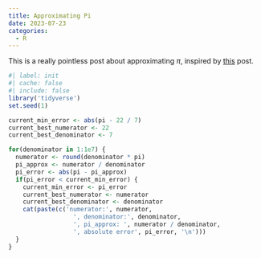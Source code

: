```yaml
---
title: Approximating Pi
date: 2023-07-23
categories:
  - R
---
```


This is a really pointless post about approximating $\pi$, inspired by [this](https://www.r-bloggers.com/2023/07/happy-pi-approximation-day/) post.

```r
#| label: init
#| cache: false
#| include: false
library('tidyverse')
set.seed(1)
```


```r
current_min_error <- abs(pi - 22 / 7)
current_best_numerator <- 22
current_best_denominator <- 7

for(denominator in 1:1e7) {
  numerator <- round(denominator * pi)
  pi_approx <- numerator / denominator
  pi_error <- abs(pi - pi_approx)
  if(pi_error < current_min_error) {
    current_min_error <- pi_error
    current_best_numerator <- numerator
    current_best_denominator <- denominator
    cat(paste(c('numerator:', numerator, 
                  ', denominator:', denominator, 
                  ', pi_approx: ', numerator / denominator, 
                  ', absolute error', pi_error, '\n')))
  }
}
```


